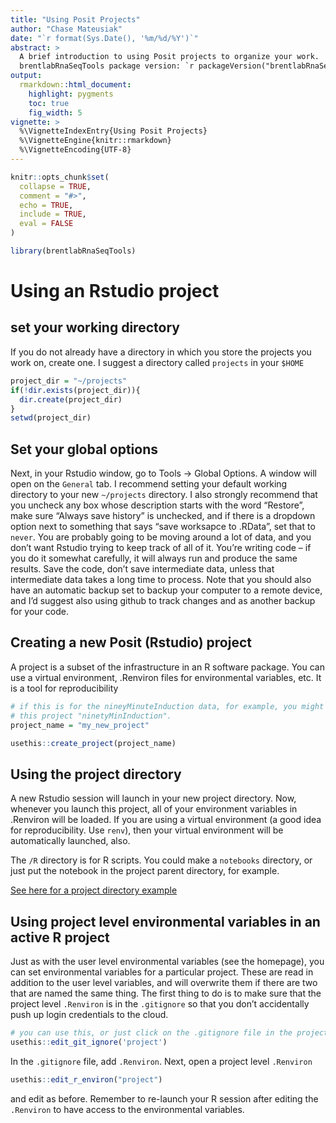 ```yaml
---
title: "Using Posit Projects"
author: "Chase Mateusiak"
date: "`r format(Sys.Date(), '%m/%d/%Y')`"
abstract: >
  A brief introduction to using Posit projects to organize your work.
  brentlabRnaSeqTools package version: `r packageVersion("brentlabRnaSeqTools")`
output:
  rmarkdown::html_document:
    highlight: pygments
    toc: true
    fig_width: 5
vignette: >
  %\VignetteIndexEntry{Using Posit Projects}
  %\VignetteEngine{knitr::rmarkdown}
  %\VignetteEncoding{UTF-8}
---
```


```r
knitr::opts_chunk$set(
  collapse = TRUE,
  comment = "#>",
  echo = TRUE,
  include = TRUE,
  eval = FALSE
)
```

```r
library(brentlabRnaSeqTools)
```

# Using an Rstudio project

## set your working directory

If you do not already have a directory in which you store the projects you work 
on, create one. I suggest a directory called `projects` in your `$HOME`

```r
project_dir = "~/projects"
if(!dir.exists(project_dir)){
  dir.create(project_dir)
}
setwd(project_dir)
```

## Set your global options

Next, in your Rstudio window, go to Tools -> Global Options. A window will 
open on the `General` tab. I recommend setting your default working directory 
to your new `~/projects` directory. I also strongly recommend that you uncheck 
any box whose description starts with the word "Restore", make sure "Always save 
history" is unchecked, and if there is a dropdown option next to something that 
says "save worksapce to .RData", set that to `never`. You are probably going to 
be moving around a lot of data, and you don't want Rstudio trying to keep track 
of all of it. You're writing code -- if you do it somewhat carefully, it will 
always run and produce the same results. Save the code, don't save intermediate 
data, unless that intermediate data takes a long time to process. Note that you 
should also have an automatic backup set to backup your computer to a remote 
device, and I'd suggest also using github to track changes and as another backup 
for your code.

## Creating a new Posit (Rstudio) project

A project is a subset of the infrastructure in an R software package. You can use 
a virtual environment, .Renviron files for environmental variables, etc. It is a 
tool for reproducibility

```r
# if this is for the nineyMinuteInduction data, for example, you might call 
# this project "ninetyMinInduction".
project_name = "my_new_project"

usethis::create_project(project_name)
```

## Using the project directory

A new Rstudio session will launch in your new project directory. Now, whenever 
you launch this project, all of your environment variables in .Renviron will be 
loaded. If you are using a virtual environment (a good idea for reproducibility. 
Use `renv`), then your virtual environment will be automatically launched, also.  

The `/R` directory is for R scripts. You could make a `notebooks` directory, or 
just put the notebook in the project parent directory, for example.

[See here for a project directory example](https://github.com/cmatKhan/eds1_mimic_cc)

## Using project level environmental variables in an active R project

Just as with the user level environmental variables (see the homepage), 
you can set environmental variables for a particular project. 
These are read in addition to the user level variables, and will overwrite 
them if there are two that are named the same thing. The first thing to do is 
to make sure that the project level `.Renviron` is in the `.gitignore` 
so that you don't accidentally push up login credentials to the cloud.

```r
# you can use this, or just click on the .gitignore file in the project
usethis::edit_git_ignore('project')
```

In the `.gitignore` file, add `.Renviron`. Next, open a project level `.Renviron`

```r
usethis::edit_r_environ("project")
```

and edit as before. Remember to re-launch your R session after editing the 
`.Renviron` to have access to the environmental variables.
